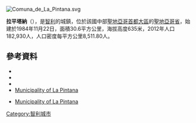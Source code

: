 [[Image:Comuna_de_La_Pintana.svg|right]]
{{Coord|33|35|S|70|38|W|display=title}}

'''拉平塔納'''（{{lang-es|La Pintana}}），是[[智利|智利]]的城鎮，位於該國中部[[聖地亞哥首都大區|聖地亞哥首都大區]]的[[聖地亞哥省|聖地亞哥省]]，始建於1984年11月22日，面積30.6平方公里，海拔高度635米，2012年人口182,930人，人口密度每平方公里8,511.80人。

==參考資料==
*{{Cite web |url = http://www.pintana.cl |title = Municipality of La Pintana |accessdate = 27 January 2011 |language = es |archive-date = 2015-05-02 |archive-url = https://web.archive.org/web/20150502042657/http://www.pintana.cl/ |dead-url = no }}
*{{Cite web |url = http://www.pintana.cl |title = Asociación Chilena de Municipalidades |accessdate = 27 January 2011 |language = es |archive-date = 2015-05-02 |archive-url = https://web.archive.org/web/20150502042657/http://www.pintana.cl/ |dead-url = no }}
*{{Cite web |url= http://www.ine.cl/canales/chile_estadistico/censos_poblacion_vivienda/censo_pobl_vivi.php |title= National Statistics Institute |accessdate= 13 December 2010 |language= es |archive-date= 2010-07-15 |archive-url= https://web.archive.org/web/20100715195638/http://www.ine.cl/canales/chile_estadistico/censos_poblacion_vivienda/censo_pobl_vivi.php |dead-url= no }}
*[http://www.pintana.cl Municipality of La Pintana] {{Wayback|url=http://www.pintana.cl/ |date=20150502042657 }}
* {{es icon}} [http://www.pintana.cl Municipality of La Pintana] {{Wayback|url=http://www.pintana.cl/ |date=20150502042657 }}

{{Chile-geo-stub}}
[[Category:智利城市|Category:智利城市]]
